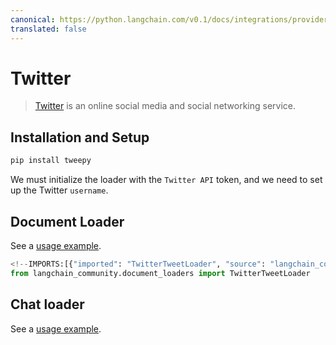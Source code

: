 ```yaml
---
canonical: https://python.langchain.com/v0.1/docs/integrations/providers/twitter
translated: false
---
```


# Twitter

>[Twitter](https://twitter.com/) is an online social media and social networking service.

## Installation and Setup

```bash
pip install tweepy
```

We must initialize the loader with the `Twitter API` token, and we need to set up the Twitter `username`.

## Document Loader

See a [usage example](/docs/integrations/document_loaders/twitter).

```python
<!--IMPORTS:[{"imported": "TwitterTweetLoader", "source": "langchain_community.document_loaders", "docs": "https://api.python.langchain.com/en/latest/document_loaders/langchain_community.document_loaders.twitter.TwitterTweetLoader.html", "title": "Twitter"}]-->
from langchain_community.document_loaders import TwitterTweetLoader
```

## Chat loader

See a [usage example](/docs/integrations/chat_loaders/twitter).